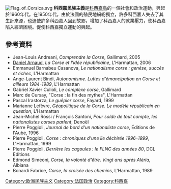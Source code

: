[[File:Flag_of_Corsica.svg|thumb]]
'''科西嘉民族主義'''是[[科西嘉島|科西嘉島]]的一個社會和政治運動，興起於1960年代。在1950年代，由於法國的殖民地紛紛獨立，許多科西嘉人失去了其生計來源，也迫使許多科西嘉人回到故鄉，增加了科西嘉人的就業壓力，使科西嘉陷入經濟困境。促使科西嘉獨立運動的興起。
== 參考資料 ==
*Jean-Louis Andreani, ''Comprendre la Corse'', Gallimard, 2005
*[[Daniel_Arnaud|Daniel Arnaud]], ''La Corse et l'idée républicaine'', L'Harmattan, 2006
*Emmanuel Barnabeu Casanova, ''Le nationalisme corse : genèse, succès et échec'', L'Harmattan
*Ange-Laurent Bindi, ''Autonomisme. Luttes d'émancipation en Corse et ailleurs 1984-1989'', L'Harmattan
*Gabriel Xavier Culioli, ''Le complexe corse'', Gallimard
*Marc de Cursay, "Corse : la fin des mythes", L'Harmattan
*Pascal Irastorza, ''Le guêpier corse'', Fayard, 1999
*Marianne Lefèvre, ''Géopolitique de la Corse. Le modèle républicain en question'', L'Harmattan
*Jean-Michel Rossi / François Santoni, ''Pour solde de tout compte, les nationalistes corses parlent'', Denoël
*Pierre Poggioli, ''Journal de bord d'un nationaliste corse'', Éditions de l'Aube, 1996
*Pierre Poggioli, ''Corse : chroniques d'une île déchirée 1996-1999'', L'Harmattan, 1999
*Pierre Poggioli, ''Derrière les cagoules : le FLNC des années 80'', DCL Editions
*Edmond Simeoni, ''Corse, la volonté d'être. Vingt ans après Aléria'', Albiana
*Bonardi Fabrice, ''Corse, la croisée des chemins'', L'Harmattan, 1989

{{Stateless nationalism in Europe}}
[[Category:欧洲民族主义|Category:欧洲民族主义]]
[[Category:法国政治|Category:法国政治]]
[[Category:科西嘉|Category:科西嘉]]